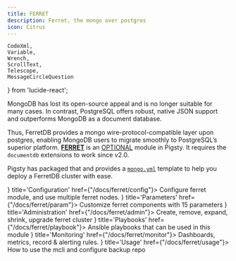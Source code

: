 ```yaml
---
title: FERRET
description: Ferret, the mongo over postgres
icon: Citrus
---
```


    CodeXml,
    Variable,
    Wrench,
    ScrollText,
    Telescope,
    MessageCircleQuestion
} from 'lucide-react';

MongoDB has lost its open-source appeal and is no longer suitable for many cases.
In contrast, PostgreSQL offers robust, native JSON support and outperforms MongoDB as a document database.

Thus, FerretDB provides a mongo wire-protocol-compatible layer upon postgres, enabling MongoDB users to migrate smoothly to PostgreSQL’s superior platform.
[**FERRET**](/ferret) is an <a href="/docs/intro/module#extra-modules"><span className="text-emerald-500 font-black">OPTIONAL</span></a> module in Pigsty.
It requires the `documentdb` extensions to work since v2.0.

Pigsty has packaged that and provides a [`mongo.yml`](https://github.com/pgsty/pigsty/blob/main/conf/mongo.yml) template to help you deploy a FerretDB cluster with ease.



<Cards>
    <Card icon={<CodeXml className="text-sky-700"/>} title='Configuration' href={"/docs/ferret/config"}>
        Configure ferret module, and use multiple ferret nodes.
    </Card>
    <Card icon={<Variable className="text-amber-500"/>} title='Parameters' href={"/docs/ferret/param"}>
        Customize ferret components with 15 parameters
    </Card>
    <Card icon={<Wrench className={"text-violet-500"}/>} title='Administration' href={"/docs/ferret/admin"}>
        Create, remove, expand, shrink, upgrade ferret cluster
    </Card>
    <Card icon={<ScrollText className="text-blue-400"/>} title='Playbooks' href={"/docs/ferret/playbook"}>
        Ansible playbooks that can be used in this module
    </Card>
    <Card icon={<Telescope className="text-orange-600"/>} title='Monitoring' href={"/docs/ferret/monitor"}>
        Dashboards, metrics, record & alerting rules.
    </Card>
    <Card icon={<MessageCircleQuestion className="text-emerald-600"/>} title='Usage' href={"/docs/ferret/usage"}>
        How to use the mcli and configure backup repo
    </Card>
</Cards>
